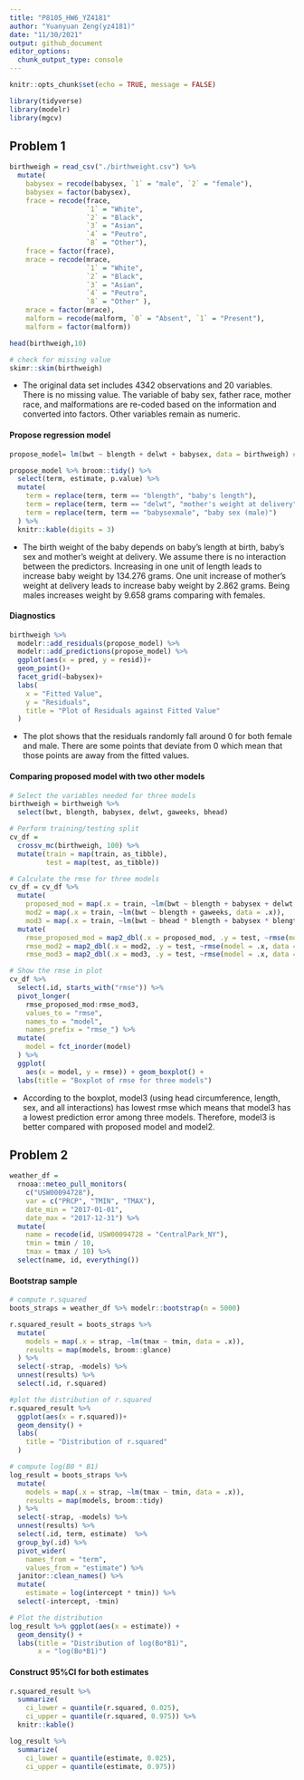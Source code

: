 ```yaml
---
title: "P8105_HW6_YZ4181"
author: "Yuanyuan Zeng(yz4181)"
date: "11/30/2021"
output: github_document
editor_options: 
  chunk_output_type: console
---
```


```r
knitr::opts_chunk$set(echo = TRUE, message = FALSE)

library(tidyverse)
library(modelr)
library(mgcv)
```

## Problem 1
```r
birthweigh = read_csv("./birthweight.csv") %>% 
  mutate(
    babysex = recode(babysex, `1` = "male", `2` = "female"),
    babysex = factor(babysex),
    frace = recode(frace, 
                   `1` = "White",
                   `2` = "Black",
                   `3` = "Asian",
                   `4` = "Peutro",
                   `8` = "Other"),
    frace = factor(frace),
    mrace = recode(mrace,
                   `1` = "White",
                   `2` = "Black",
                   `3` = "Asian",
                   `4` = "Peutro",
                   `8` = "Other" ),
    mrace = factor(mrace),
    malform = recode(malform, `0` = "Absent", `1` = "Present"),
    malform = factor(malform))

head(birthweigh,10)

# check for missing value
skimr::skim(birthweigh)
```
* The original data set includes 4342 observations and 20 variables. There is no missing value. The variable of baby sex, father race, mother race, and malformations are re-coded based on the information and converted into factors. Other variables remain as numeric.


#### Propose regression model
```r
propose_model= lm(bwt ~ blength + delwt + babysex, data = birthweigh) # regression model

propose_model %>% broom::tidy() %>% 
  select(term, estimate, p.value) %>% 
  mutate(
    term = replace(term, term == "blength", "baby's length"),
    term = replace(term, term == "delwt", "mother's weight at delivery"),
    term = replace(term, term == "babysexmale", "baby sex (male)")
  ) %>% 
  knitr::kable(digits = 3)
```
* The birth weight of the baby depends on baby's length at birth, baby's sex and mother's weight at delivery. We assume there is no interaction between the predictors. Increasing in one unit of length leads to increase baby weight by 134.276 grams. One unit increase of mother's weight at delivery leads to increase baby weight by 2.862 grams. Being males increases weight by 9.658 grams comparing with females.

#### Diagnostics
```r
birthweigh %>% 
  modelr::add_residuals(propose_model) %>% 
  modelr::add_predictions(propose_model) %>% 
  ggplot(aes(x = pred, y = resid))+
  geom_point()+
  facet_grid(~babysex)+
  labs(
    x = "Fitted Value",
    y = "Residuals",
    title = "Plot of Residuals against Fitted Value"
  )
```

* The plot shows that the residuals randomly fall around 0 for both female and male. There are some points that deviate from 0 which mean that those points are away from the fitted values.

#### Comparing proposed model with two other models
```r
# Select the variables needed for three models
birthweigh = birthweigh %>% 
  select(bwt, blength, babysex, delwt, gaweeks, bhead)

# Perform training/testing split
cv_df = 
  crossv_mc(birthweigh, 100) %>% 
  mutate(train = map(train, as_tibble),
         test = map(test, as_tibble))

# Calculate the rmse for three models
cv_df = cv_df %>% 
  mutate(
    proposed_mod = map(.x = train, ~lm(bwt ~ blength + babysex + delwt, data = .x)),
    mod2 = map(.x = train, ~lm(bwt ~ blength + gaweeks, data = .x)),
    mod3 = map(.x = train, ~lm(bwt ~ bhead * blength + babysex * blength + bhead * blength * babysex, data = .x ))) %>% 
  mutate(
    rmse_proposed_mod = map2_dbl(.x = proposed_mod, .y = test, ~rmse(model = .x, data = .y)),
    rmse_mod2 = map2_dbl(.x = mod2, .y = test, ~rmse(model = .x, data = .y)),
    rmse_mod3 = map2_dbl(.x = mod3, .y = test, ~rmse(model = .x, data = .y)))

# Show the rmse in plot
cv_df %>% 
  select(.id, starts_with("rmse")) %>% 
  pivot_longer(
    rmse_proposed_mod:rmse_mod3,
    values_to = "rmse",
    names_to = "model",
    names_prefix = "rmse_") %>% 
  mutate(
    model = fct_inorder(model)
  ) %>% 
  ggplot(
    aes(x = model, y = rmse)) + geom_boxplot() +
  labs(title = "Boxplot of rmse for three models")
```

* According to the boxplot, model3 (using head circumference, length, sex, and all interactions) has lowest rmse which means that model3 has a lowest prediction error among three models. Therefore, model3 is better compared with proposed model and model2.


## Problem 2
```r
weather_df = 
  rnoaa::meteo_pull_monitors(
    c("USW00094728"),
    var = c("PRCP", "TMIN", "TMAX"), 
    date_min = "2017-01-01",
    date_max = "2017-12-31") %>%
  mutate(
    name = recode(id, USW00094728 = "CentralPark_NY"),
    tmin = tmin / 10,
    tmax = tmax / 10) %>%
  select(name, id, everything())
```

#### Bootstrap sample
```r
# compute r.squared
boots_straps = weather_df %>% modelr::bootstrap(n = 5000)

r.squared_result = boots_straps %>% 
  mutate(
    models = map(.x = strap, ~lm(tmax ~ tmin, data = .x)),
    results = map(models, broom::glance)
  ) %>% 
  select(-strap, -models) %>% 
  unnest(results) %>% 
  select(.id, r.squared)

#plot the distribution of r.squared
r.squared_result %>% 
  ggplot(aes(x = r.squared))+
  geom_density() +
  labs(
    title = "Distribution of r.squared"
  )

# compute log(B0 * B1)
log_result = boots_straps %>% 
  mutate(
    models = map(.x = strap, ~lm(tmax ~ tmin, data = .x)),
    results = map(models, broom::tidy)
  ) %>% 
  select(-strap, -models) %>% 
  unnest(results) %>% 
  select(.id, term, estimate)  %>% 
  group_by(.id) %>% 
  pivot_wider(
    names_from = "term",
    values_from = "estimate") %>% 
  janitor::clean_names() %>% 
  mutate(
    estimate = log(intercept * tmin)) %>% 
  select(-intercept, -tmin)

# Plot the distribution
log_result %>% ggplot(aes(x = estimate)) + 
  geom_density() +
  labs(title = "Distribution of log(Bo*B1)",
       x = "log(Bo*B1)")
```

#### Construct 95%CI for both estimates
```r
r.squared_result %>% 
  summarize(
    ci_lower = quantile(r.squared, 0.025),
    ci_upper = quantile(r.squared, 0.975)) %>% 
  knitr::kable()

log_result %>% 
  summarize(
    ci_lower = quantile(estimate, 0.025),
    ci_upper = quantile(estimate, 0.975))
```

